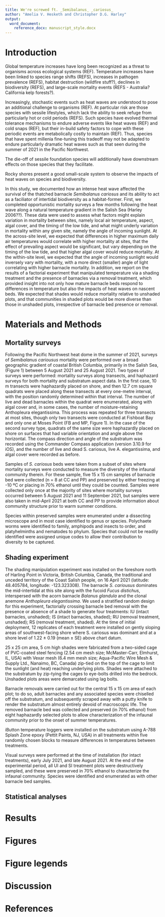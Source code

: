 ```yaml
---
title: We're screwed ft. _Semibalanus_ _cariosus_
author: "Amelia V. Hesketh and Christopher D.G. Harley"
output: 
  word_document:
    reference_docx: manuscript_style.docx
---
```


# Introduction

Global temperature increases have long been recognized as a threat to organisms across ecological systems (REF). Temperature increases have been linked to species range shifts (REFS), increases in pathogen prevalence (REFS), habitat destruction (wildfire stuff?), declines in biodiversity (REFS), and large-scale mortality events (REFS - Australia? California kelp forests?).

Increasingly, stochastic events such as heat waves are understood to pose an additional challenge to organisms (REF). At particular risk are those species with sessile lifestyles, which lack the ability to seek refuge from particularly hot or cold periods (REFS). Such species have evolved thermal tolerance mechanisms to endure adverse events like heat waves (REF) and cold snaps (REF), but their in-build safety factors to cope with these periodic events are metabolically costly to maintain (REF). Thus, species that have spent millenia fine-tuning this tradeoff may not be adapted to endure particularly dramatic heat waves such as that seen during the summer of 2021 in the Pacific Northwest.

The die-off of sessile foundation species will additionally have downstream effects on those species that they facilitate.

Rocky shores present a good small-scale system to observe the impacts of heat waves on species and biodiversity. 

In this study, we documented how an intense heat wave affected the survival of the thatched barnacle _Semibalanus cariosus_ and its ability to act as a faciliator of intertidal biodiversity as a habitat-former. First, we completed opportunistic mortality surveys a few months following the heat wave along a natural temperature gradient in the Salish Sea (Harley 2006??). These data were used to assess what factors might explain variation in mortality between sites, namely local air temperature, aspect, algal cover, and the timing of the low tide, and what might underly variation in mortality within any given site, namely the angle of incoming sunlight. At the across-site level, we expected that differences in higher maximum daily air temperatures would correlate with higher mortality at sites, that the effect of prevailing aspect would be significant, but vary depending on the timing of the low tide, and that higher algal cover would reduce mortality. At the within-site level, we expected that the angle of incoming sunlight would inversely vary with mortality, with a more direct (smaller) angle of light correlating with higher barnacle mortality. In addition, we report on the results of a factorial experiment that manipulated temperature via a shading treatment and the presence of barnacles via a removal treatment, which provided insight into not only how mature barnacle beds respond to differences in temperature but also the impacts of heat waves on nascent beds. We expected that shades would reduce mortality relative to unshaded plots, and that communities in shaded plots would be more diverse than those in unshaded plots, irrespective of barnacle bed presence or removal.

# Materials and Methods

## Mortality surveys

Following the Pacific Northwest heat dome in the summer of 2021, surveys of _Semibalanus cariousus_ mortality were performed over a broad geographic gradient of coastal British Columbia, primarily in the Salish Sea, (Figure 1) between 5 August 2021 and 25 August 2021. Two types of surveys were performed: mortality surveys along transects, and haphazard surveys for both mortality and substratum aspect data. In the first case, 10 m transects were haphazardly placed on shore, and then 12.7 cm square quadrats were placed along these transects at every one-metre interval, with the position randomly determined within that interval. The number of live and dead barnacles within the quadrat were enumerated, along with algal cover and, in some cases, the number of moisture-retaining Anthopleura elegantissima. This process was repeated for three transects at most sites, though only two transects were conducted at Fishboat Bay and only one at Moses Point (FB and MP, Figure 1). In the case of the second survey type, quadrats of the same size were haphazardly placed on shore on surfaces that had variable orientation and angle above the horizontal. The compass direction and angle of the substratum was recorded using the Commander Compass application (version 3.10.9 for iOS), and the number of live and dead S. cariosus, live A. elegantissima, and algal cover were recorded as before.

Samples of _S. cariosus_ beds were taken from a subset of sites where mortality surveys were conducted to measure the diversity of the infaunal community therein. For these sample, five 15 x 15 cm samples of barnacle bed were collected (n = 8 at CC and PP) and preserved by either freezing at -10 ºC or placing in 70% ethanol until they could be counted. Samples were collected only once at the majority of sites where mortality surveys occurred between 5 August 2021 and 11 September 2021, but samples were also taken in mid-April 2021 at both CC and PP to provide information about community structure prior to warm summer conditions.

Species within preserved samples were enumerated under a dissecting microscope and in most case identified to genus or species. Polychaete worms were identified to family, amphipods and insects to order, and platyhelminths and nematodes to phylum. Species that could not be readily identified were assigned unique codes to allow their contribution to diversity to be captured.

## Shading experiment

The shading manipulation experiment was installed on the foreshore north of Harling Point in Victoria, British Columbia, Canada, the traditional and unceded territory of the Coast Salish people, on 16 April 2021 (latitude: 48.405784, longitude: -123.323308). The barnacle _S. cariousus_ dominates the mid-intertidal at this site along with the fucoid _Fucus distichus_, interspersed with the acorn barnacle _Balanus glandula_ and the clonal anemone _Anthopleura elegantissima_. We used a stratified random design for this experiment, factorially crossing barnacle bed removal with the presence or absence of a shade to generate four treatments: IU (intact barnacles, unshaded); IS (intact barnacles, shaded); RU (removal treatment, unshaded); RS (removal treatment, shaded). At the time of initial deployment, 12 replicates of each treatment were installed on gently sloping areas of southwest-facing shore where S. cariosus was dominant and at a shore level of 1.22 ± 0.19 (mean ± SE) above chart datum.

25 x 25 cm area, 5 cm high shades were fabricated from a two-sided cage of PVC-coated steel fencing (2.54 cm mesh size; McMaster-Carr, Elmhurst, IL, USA) with Vexar mesh (6.4 mm mesh size; Aqua-Pacific Wire Mesh & Supply Ltd., Nanaimo, BC, Canada) zip-tied on the top of the cage to limit the sunlight (and heat) reaching underlying plots. Shades were attached to the substratum by zip-tying the cages to eye-bolts drilled into the bedrock. Unshaded plots areas were demarcated using lag bolts.

Barnacle removals were carried out for the central 15 x 15 cm area of each plot; to do so, adult barnacles and any associated species were chiselled off the substratum, and subsequently scraped away with a putty knife to render the substratum almost entirely devoid of macroscopic life. The removed barnacle bed was collected and preserved (in 70% ethanol) from eight haphazardly selected plots to allow characterization of the infaunal community prior to the onset of summer temperatures.

iButton temperature loggers were installed on the substratum using A-788 Splash Zone epoxy (Pettit Paints, NJ, USA) in all treatments within five randomly chosen blocks to measure differences in temperatures between treatments.

Visual surveys were performed at the time of installation (for intact treatments), early July 2021, and late August 2021. At the end of the experimental period, all UI and SI treatment plots were destructively sampled, and these were preserved in 70% ethanol to characterize the infaunal community. Species were identified and enumerated as with other barnacle bed samples.

## Statistical analyses

# Results

# Figures

# Figure legends

# Discussion

# References

